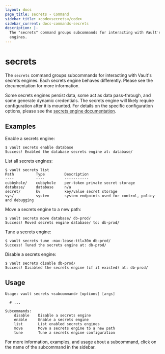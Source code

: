 ```yaml
---
layout: docs
page_title: secrets - Command
sidebar_title: <code>secrets</code>
sidebar_current: docs-commands-secrets
description: |-
  The "secrets" command groups subcommands for interacting with Vault's secrets
  engines.
---
```


# secrets

The `secrets` command groups subcommands for interacting with Vault's secrets
engines. Each secrets engine behaves differently. Please see the documentation
for more information.

Some secrets engines persist data, some act as data pass-through, and some
generate dynamic credentials. The secrets engine will likely require
configuration after it is mounted. For details on the specific configuration
options, please see the [secrets engine
documentation](/docs/secrets/index.html).

## Examples

Enable a secrets engine:

```text
$ vault secrets enable database
Success! Enabled the database secrets engine at: database/
```

List all secrets engines:

```text
$ vault secrets list
Path          Type         Description
----          ----         -----------
cubbyhole/    cubbyhole    per-token private secret storage
database/     database     n/a
secret/       kv           key/value secret storage
sys/          system       system endpoints used for control, policy and debugging
```

Move a secrets engine to a new path:

```text
$ vault secrets move database/ db-prod/
Success! Moved secrets engine database/ to: db-prod/
```

Tune a secrets engine:

```text
$ vault secrets tune -max-lease-ttl=30m db-prod/
Success! Tuned the secrets engine at: db-prod/
```

Disable a secrets engine:

```text
$ vault secrets disable db-prod/
Success! Disabled the secrets engine (if it existed) at: db-prod/
```

## Usage

```text
Usage: vault secrets <subcommand> [options] [args]

  # ...

Subcommands:
    disable    Disable a secrets engine
    enable     Enable a secrets engine
    list       List enabled secrets engines
    move       Move a secrets engine to a new path
    tune       Tune a secrets engine configuration
```

For more information, examples, and usage about a subcommand, click on the name
of the subcommand in the sidebar.
